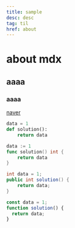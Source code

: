 ```yaml
---
title: sample
desc: desc
tag: til
href: about
---
```


# about mdx

## aaaa

### aaaa

[naver](www.naver.com)

```python focus=1:2,7
data = 1
def solution():
    return data
```

```go focus=1:2,7
data := 1
func solution() int {
    return data
}
```

```java focus=1:2,7 linenums=1
int data = 1;
public int solution() {
    return data;
}
```

```js focus=1:2,7
const data = 1;
function solution() {
  return data;
}
```
